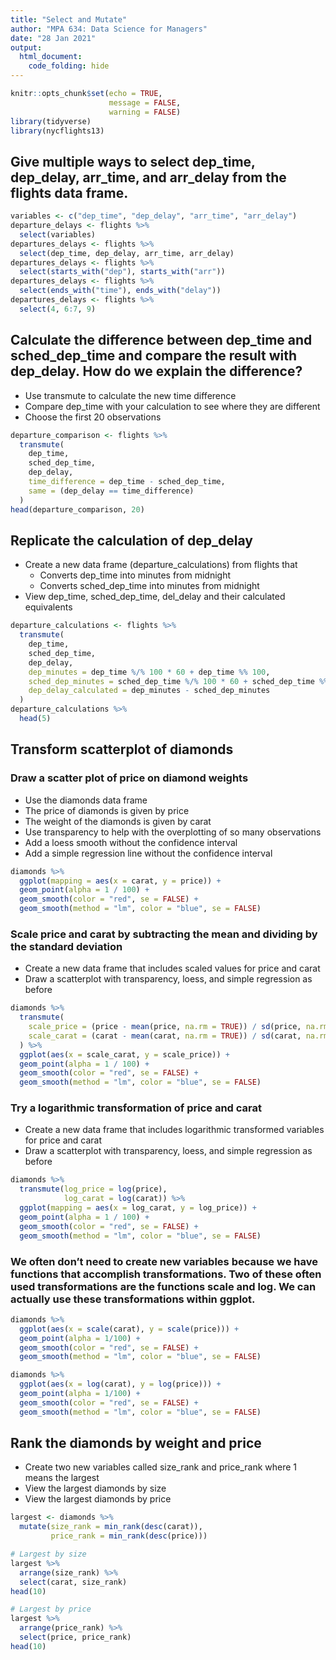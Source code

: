 ```yaml
---
title: "Select and Mutate"
author: "MPA 634: Data Science for Managers"
date: "28 Jan 2021"
output:
  html_document:
    code_folding: hide
---
```


```r
knitr::opts_chunk$set(echo = TRUE,
                      message = FALSE,
                      warning = FALSE)
library(tidyverse)
library(nycflights13)
```

## Give multiple ways to select dep_time, dep_delay, arr_time, and arr_delay from the flights data frame.  

```r
variables <- c("dep_time", "dep_delay", "arr_time", "arr_delay")
departure_delays <- flights %>%
  select(variables)
departures_delays <- flights %>%
  select(dep_time, dep_delay, arr_time, arr_delay)
departures_delays <- flights %>%
  select(starts_with("dep"), starts_with("arr"))
departures_delays <- flights %>%
  select(ends_with("time"), ends_with("delay"))
departures_delays <- flights %>% 
  select(4, 6:7, 9)
```

## Calculate the difference between dep_time and sched_dep_time and compare the result with dep_delay. How do we explain the difference? 

*  Use transmute to calculate the new time difference
*  Compare dep_time with your calculation to see where they are different
*  Choose the first 20 observations

```r
departure_comparison <- flights %>%
  transmute(
    dep_time,
    sched_dep_time,
    dep_delay,
    time_difference = dep_time - sched_dep_time,
    same = (dep_delay == time_difference)
  )
head(departure_comparison, 20)
```

## Replicate the calculation of dep_delay

*  Create a new data frame (departure_calculations) from flights that  
   +  Converts dep_time into minutes from midnight
   +  Converts sched_dep_time into minutes from midnight  
*  View dep_time, sched_dep_time, del_delay and their calculated equivalents

```r
departure_calculations <- flights %>% 
  transmute(
    dep_time,
    sched_dep_time,
    dep_delay,
    dep_minutes = dep_time %/% 100 * 60 + dep_time %% 100,
    sched_dep_minutes = sched_dep_time %/% 100 * 60 + sched_dep_time %% 100,
    dep_delay_calculated = dep_minutes - sched_dep_minutes
  )
departure_calculations %>% 
  head(5)
```  

## Transform scatterplot of diamonds

### Draw a scatter plot of price on diamond weights

*  Use the diamonds data frame  
*  The price of diamonds is given by price  
*  The weight of the diamonds is given by carat  
*  Use transparency to help with the overplotting of so many observations  
*  Add a loess smooth without the confidence interval  
*  Add a simple regression line without the confidence interval  

```r
diamonds %>%
  ggplot(mapping = aes(x = carat, y = price)) +
  geom_point(alpha = 1 / 100) +
  geom_smooth(color = "red", se = FALSE) +
  geom_smooth(method = "lm", color = "blue", se = FALSE)
```

### Scale price and carat by subtracting the mean and dividing by the standard deviation

*  Create a new data frame that includes scaled values for price and carat
*  Draw a scatterplot with transparency, loess, and simple regression as before

```r
diamonds %>%
  transmute(
    scale_price = (price - mean(price, na.rm = TRUE)) / sd(price, na.rm = TRUE),
    scale_carat = (carat - mean(carat, na.rm = TRUE)) / sd(carat, na.rm = TRUE)
  ) %>%
  ggplot(aes(x = scale_carat, y = scale_price)) +
  geom_point(alpha = 1 / 100) +
  geom_smooth(color = "red", se = FALSE) +
  geom_smooth(method = "lm", color = "blue", se = FALSE)
```

### Try a logarithmic transformation of price and carat

*  Create a new data frame that includes logarithmic transformed variables for price and carat
*  Draw a scatterplot with transparency, loess, and simple regression as before

```r
diamonds %>%
  transmute(log_price = log(price),
            log_carat = log(carat)) %>%
  ggplot(mapping = aes(x = log_carat, y = log_price)) +
  geom_point(alpha = 1 / 100) +
  geom_smooth(color = "red", se = FALSE) +
  geom_smooth(method = "lm", color = "blue", se = FALSE)
```

### We often don't need to create new variables because we have functions that accomplish transformations. Two of these often used transformations are the functions scale and log. We can actually use these transformations within ggplot.

```r
diamonds %>% 
  ggplot(aes(x = scale(carat), y = scale(price))) +
  geom_point(alpha = 1/100) +
  geom_smooth(color = "red", se = FALSE) +
  geom_smooth(method = "lm", color = "blue", se = FALSE)

diamonds %>% 
  ggplot(aes(x = log(carat), y = log(price))) +
  geom_point(alpha = 1/100) +
  geom_smooth(color = "red", se = FALSE) +
  geom_smooth(method = "lm", color = "blue", se = FALSE)
```

## Rank the diamonds by weight and price

*  Create two new variables called size_rank and price_rank where 1 means the largest
*  View the largest diamonds by size
*  View the largest diamonds by price

```r
largest <- diamonds %>%
  mutate(size_rank = min_rank(desc(carat)),
         price_rank = min_rank(desc(price)))

# Largest by size
largest %>%
  arrange(size_rank) %>%
  select(carat, size_rank)
head(10)

# Largest by price
largest %>%
  arrange(price_rank) %>%
  select(price, price_rank)
head(10)
```  